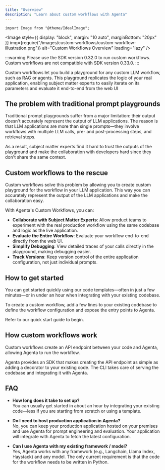 ```yaml
---
title: "Overview"
description: "Learn about custom workflows with Agenta"
---
```


```mdx-code-block
import Image from "@theme/IdealImage";

```

<Image
  style={{ display: "block", margin: "10 auto", marginBottom: "20px" }}
  img={require("/images/custom-workflows/custom-workflow-illustration.png")}
  alt="Custom Workflows Overview"
  loading="lazy"
/>

:::warning
Please use the SDK version 0.32.0 to run custom workflows. Custom workflows are not compatible with SDK version 0.33.0.
:::

Custom workflows let you build a playground for any custom LLM workflow, such as RAG or agents. This playground replicates the logic of your real application, enabling subject matter experts to easily iterate on its parameters and evaluate it end-to-end from the web UI

## The problem with traditional prompt playgrounds

Traditional prompt playgrounds suffer from a major limitation: their output doesn't accurately represent the output of LLM applications. The reason is that LLM applications are more than single prompts—they involve workflows with multiple LLM calls, pre- and post-processing steps, and retrieval steps.

As a result, subject matter experts find it hard to trust the outputs of the playground and make the collaboration with developers hard since they don't share the same context.

## Custom workflows to the rescue

Custom workflows solve this problem by allowing you to create custom playground for the workflow in your LLM application. This way you can accurately represent the output of the LLM applications and make the collaboration easy.

With Agenta's Custom Workflows, you can:

- **Collaborate with Subject Matter Experts**: Allow product teams to experiment with the real production workflow using the same codebase and logic as the live application.
- **Evaluate the Entire Workflow**: Evaluate your workflow end-to-end directly from the web UI.
- **Simplify Debugging**: View detailed traces of your calls directly in the playground, making debugging easier.
- **Track Versions**: Keep version control of the entire application configuration, not just individual prompts.

## How to get started

You can get started quickly using our code templates—often in just a few minutes—or in under an hour when integrating with your existing codebase.

To create a custom workflow, add a few lines to your existing codebase to define the workflow configuration and expose the entry points to Agenta.

Refer to our quick start guide to begin.

## How custom workflows work

Custom workflows create an API endpoint between your code and Agenta, allowing Agenta to run the workflow.

Agenta provides an SDK that makes creating the API endpoint as simple as adding a decorator to your existing code. The CLI takes care of serving the codebase and integrating it with Agenta.

## FAQ

- **How long does it take to set up?**  
  You can usually get started in about an hour by integrating your existing code—less if you are starting from scratch or using a template.

- **Do I need to host production application in Agenta?**  
  No, you can keep your production application hosted on your premises and use Agenta for prompt engineering and evaluation. Your application will integrate with Agenta to fetch the latest configuration.

- **Can I use Agenta with my existing framework / model?**  
  Yes, Agenta works with any framework (e.g., Langchain, Llama Index, Haystack) and any model. The only current requirement is that the code for the workflow needs to be written in Python.
